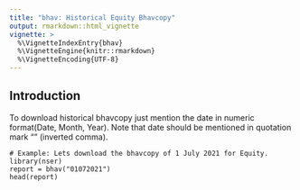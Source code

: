 ---
title: "bhav: Historical Equity Bhavcopy"
output: rmarkdown::html_vignette
vignette: >
  %\VignetteIndexEntry{bhav}
  %\VignetteEngine{knitr::rmarkdown}
  %\VignetteEncoding{UTF-8}
---

## Introduction 

To download historical bhavcopy just mention the date in numeric format(Date, Month, Year). Note that date should be mentioned 
in quotation mark "" (inverted comma). 

``` 
# Example: Lets download the bhavcopy of 1 July 2021 for Equity. 
library(nser)
report = bhav("01072021")
head(report)

```
